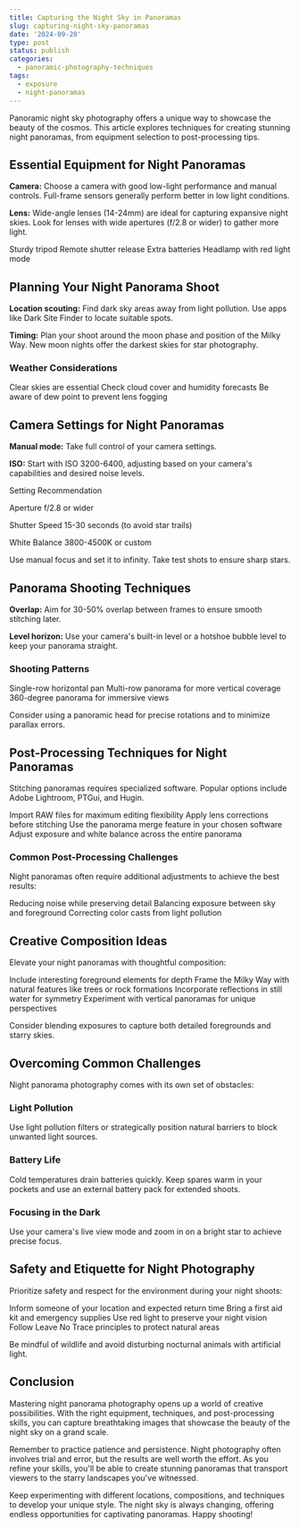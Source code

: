 ```yaml
---
title: Capturing the Night Sky in Panoramas
slug: capturing-night-sky-panoramas
date: '2024-09-20'
type: post
status: publish
categories:
  - panoramic-photography-techniques
tags:
  - exposure
  - night-panoramas
---
```


Panoramic night sky photography offers a unique way to showcase the beauty of the cosmos. This article explores techniques for creating stunning night panoramas, from equipment selection to post-processing tips.

## Essential Equipment for Night Panoramas

**Camera:** Choose a camera with good low-light performance and manual controls. Full-frame sensors generally perform better in low light conditions.

**Lens:** Wide-angle lenses (14-24mm) are ideal for capturing expansive night skies. Look for lenses with wide apertures (f/2.8 or wider) to gather more light.

Sturdy tripod
Remote shutter release
Extra batteries
Headlamp with red light mode

## Planning Your Night Panorama Shoot

**Location scouting:** Find dark sky areas away from light pollution. Use apps like Dark Site Finder to locate suitable spots.

**Timing:** Plan your shoot around the moon phase and position of the Milky Way. New moon nights offer the darkest skies for star photography.

### Weather Considerations

Clear skies are essential
Check cloud cover and humidity forecasts
Be aware of dew point to prevent lens fogging

## Camera Settings for Night Panoramas

**Manual mode:** Take full control of your camera settings.

**ISO:** Start with ISO 3200-6400, adjusting based on your camera's capabilities and desired noise levels.

  Setting
  Recommendation

  Aperture
  f/2.8 or wider

  Shutter Speed
  15-30 seconds (to avoid star trails)

  White Balance
  3800-4500K or custom

Use manual focus and set it to infinity. Take test shots to ensure sharp stars.

## Panorama Shooting Techniques

**Overlap:** Aim for 30-50% overlap between frames to ensure smooth stitching later.

**Level horizon:** Use your camera's built-in level or a hotshoe bubble level to keep your panorama straight.

### Shooting Patterns

Single-row horizontal pan
Multi-row panorama for more vertical coverage
360-degree panorama for immersive views

Consider using a panoramic head for precise rotations and to minimize parallax errors.

## Post-Processing Techniques for Night Panoramas

Stitching panoramas requires specialized software. Popular options include Adobe Lightroom, PTGui, and Hugin.

Import RAW files for maximum editing flexibility
Apply lens corrections before stitching
Use the panorama merge feature in your chosen software
Adjust exposure and white balance across the entire panorama

### Common Post-Processing Challenges

Night panoramas often require additional adjustments to achieve the best results:

Reducing noise while preserving detail
Balancing exposure between sky and foreground
Correcting color casts from light pollution

## Creative Composition Ideas

Elevate your night panoramas with thoughtful composition:

Include interesting foreground elements for depth
Frame the Milky Way with natural features like trees or rock formations
Incorporate reflections in still water for symmetry
Experiment with vertical panoramas for unique perspectives

Consider blending exposures to capture both detailed foregrounds and starry skies.

## Overcoming Common Challenges

Night panorama photography comes with its own set of obstacles:

### Light Pollution

Use light pollution filters or strategically position natural barriers to block unwanted light sources.

### Battery Life

Cold temperatures drain batteries quickly. Keep spares warm in your pockets and use an external battery pack for extended shoots.

### Focusing in the Dark

Use your camera's live view mode and zoom in on a bright star to achieve precise focus.

## Safety and Etiquette for Night Photography

Prioritize safety and respect for the environment during your night shoots:

Inform someone of your location and expected return time
Bring a first aid kit and emergency supplies
Use red light to preserve your night vision
Follow Leave No Trace principles to protect natural areas

Be mindful of wildlife and avoid disturbing nocturnal animals with artificial light.

## Conclusion

Mastering night panorama photography opens up a world of creative possibilities. With the right equipment, techniques, and post-processing skills, you can capture breathtaking images that showcase the beauty of the night sky on a grand scale.

Remember to practice patience and persistence. Night photography often involves trial and error, but the results are well worth the effort. As you refine your skills, you'll be able to create stunning panoramas that transport viewers to the starry landscapes you've witnessed.

Keep experimenting with different locations, compositions, and techniques to develop your unique style. The night sky is always changing, offering endless opportunities for captivating panoramas. Happy shooting!
